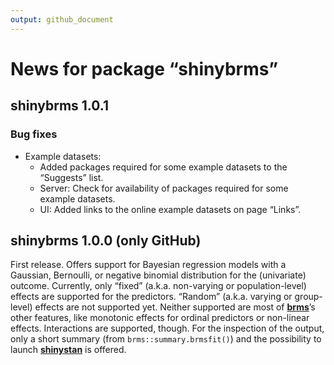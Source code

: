 ```yaml
---
output: github_document
---
```


<!-- NEWS.md is generated from NEWS.Rmd. Please edit that file -->

# News for package "shinybrms"

## shinybrms 1.0.1

### Bug fixes

* Example datasets:
  + Added packages required for some example datasets to the "Suggests" list.
  + Server: Check for availability of packages required for some example datasets.
  + UI: Added links to the online example datasets on page "Links".

## shinybrms 1.0.0 (only GitHub)

First release. Offers support for Bayesian regression models with a Gaussian, Bernoulli, or negative binomial distribution for the (univariate) outcome. Currently, only "fixed" (a.k.a. non-varying or population-level) effects are supported for the predictors. "Random" (a.k.a. varying or group-level) effects are not supported yet. Neither supported are most of [**brms**](https://cran.r-project.org/web/packages/brms/index.html)'s other features, like monotonic effects for ordinal predictors or non-linear effects. Interactions are supported, though. For the inspection of the output, only a short summary (from `brms::summary.brmsfit()`) and the possibility to launch [**shinystan**](https://cran.r-project.org/web/packages/shinystan/index.html) is offered.
